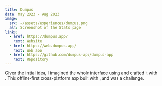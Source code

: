 ```yaml
---
title: Dumpus
date: May 2023 - Aug 2023
image:
  src: ~/assets/experiences/dumpus.png
  alt: Screenshot of the Stats page
links:
  - href: https://dumpus.app/
    text: Website
  - href: https://web.dumpus.app/
    text: Web app
  - href: https://github.com/dumpus-app/dumpus-app
    text: Repository
---
```


Given the initial idea, I imagined the whole interface using <TechPill id="figma" />
and crafted it with <TechPill id="tailwind" />. This offline-first cross-platform app
built with <TechPill id="nextjs" />, <TechPill id="capacitor" /> and <TechPill id="tauri" />
was a challenge.
